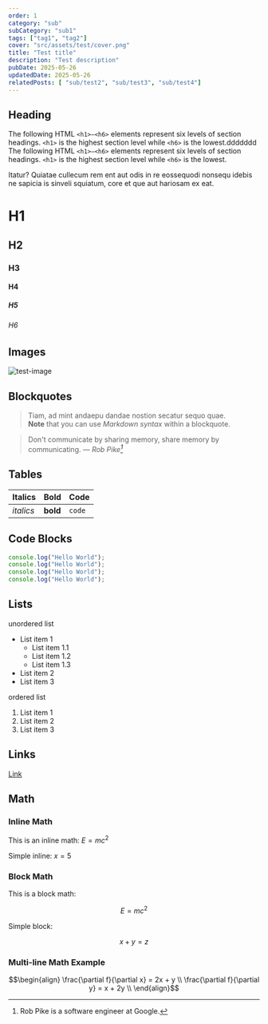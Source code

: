 ```yaml
---
order: 1
category: "sub"
subCategory: "sub1"
tags: ["tag1", "tag2"]
cover: "src/assets/test/cover.png"
title: "Test title"
description: "Test description"
pubDate: 2025-05-26
updatedDate: 2025-05-26
relatedPosts: [ "sub/test2", "sub/test3", "sub/test4"]
---
```


## Heading

The following HTML `<h1>—<h6>` elements represent six levels of section headings.
`<h1>` is the highest section level while `<h6>` is the lowest.ddddddd
The following HTML `<h1>—<h6>` elements represent six levels of section headings.
`<h1>` is the highest section level while `<h6>` is the lowest.

Itatur? Quiatae cullecum rem ent aut odis in re eossequodi nonsequ idebis ne sapicia is sinveli squiatum, core et que aut hariosam ex eat.

# H1

## H2

### H3

#### H4

##### H5

###### H6

## Images

![test-image](src/assets/test/home.webp)

## Blockquotes

> Tiam, ad mint andaepu dandae nostion secatur sequo quae. \
> **Note** that you can use _Markdown syntax_ within a blockquote.

> Don't communicate by sharing memory, share memory by communicating.
> — <cite>Rob Pike[^1]</cite>

[^1]: Rob Pike is a software engineer at Google.

## Tables

| Italics   | Bold     | Code   |
| --------- | -------- | ------ |
| _italics_ | **bold** | `code` |

## Code Blocks

```js
console.log("Hello World");
console.log("Hello World");
console.log("Hello World");
console.log("Hello World");
```

## Lists

unordered list

- List item 1
  - List item 1.1
  - List item 1.2
  - List item 1.3
- List item 2
- List item 3

ordered list

1. List item 1
2. List item 2
3. List item 3

## Links

[Link](https://www.google.com)

## Math

### Inline Math

This is an inline math: $E = mc^2$

Simple inline: $x = 5$

### Block Math

This is a block math:

$$
E = mc^2
$$

Simple block:

$$
x + y = z
$$

### Multi-line Math Example

```math
\begin{align}
\frac{\partial f}{\partial x} = 2x + y \\
\frac{\partial f}{\partial y} = x + 2y \\
\end{align}
```

